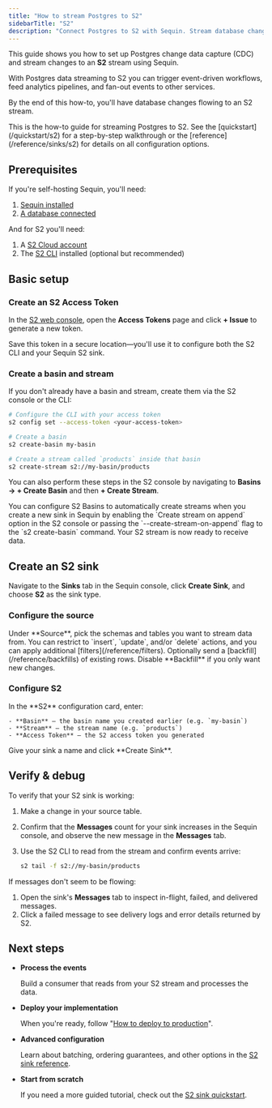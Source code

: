 ```yaml
---
title: "How to stream Postgres to S2"
sidebarTitle: "S2"
description: "Connect Postgres to S2 with Sequin. Stream database changes for real-time analytics and event-driven pipelines."
---
```


This guide shows you how to set up Postgres change data capture (CDC) and stream changes to an **S2** stream using Sequin.

With Postgres data streaming to S2 you can trigger event-driven workflows, feed analytics pipelines, and fan-out events to other services.

By the end of this how-to, you'll have database changes flowing to an S2 stream.

<Tip>
  This is the how-to guide for streaming Postgres to S2. See the [quickstart](/quickstart/s2) for a step-by-step walkthrough or the [reference](/reference/sinks/s2) for details on all configuration options.
</Tip>

## Prerequisites

If you're self-hosting Sequin, you'll need:

1. [Sequin installed](/running-sequin)
2. [A database connected](/connect-postgres)



And for S2 you'll need:

1. A [S2 Cloud account](https://s2.dev/sign-up)
2. The [S2 CLI](https://s2.dev/docs/quickstart#get-started-with-the-cli) installed (optional but recommended)

## Basic setup

### Create an S2 Access Token

In the [S2 web console](https://s2.dev/dashboard), open the **Access Tokens** page and click **+ Issue** to generate a new token.

Save this token in a secure location—you'll use it to configure both the S2 CLI and your Sequin S2 sink.

### Create a basin and stream

If you don't already have a basin and stream, create them via the S2 console or the CLI:

```bash
# Configure the CLI with your access token
s2 config set --access-token <your-access-token>

# Create a basin
s2 create-basin my-basin

# Create a stream called `products` inside that basin
s2 create-stream s2://my-basin/products
```

You can also perform these steps in the S2 console by navigating to **Basins → + Create Basin** and then **+ Create Stream**.

<Info>
  You can configure S2 Basins to automatically create streams when you create a new sink in Sequin by enabling the `Create stream on append` option in the S2 console or passing the `--create-stream-on-append` flag to the `s2 create-basin` command.
</Info>

<Check>
  Your S2 stream is now ready to receive data.
</Check>

## Create an S2 sink

Navigate to the **Sinks** tab in the Sequin console, click **Create Sink**, and choose **S2** as the sink type.

### Configure the source

<Steps>
  <Step title="Select source schemas and tables">
    Under **Source**, pick the schemas and tables you want to stream data from.
  </Step>

  <Step title="Specify filters">
    You can restrict to `insert`, `update`, and/or `delete` actions, and you can apply additional [filters](/reference/filters).
  </Step>

  <Step title="Specify backfill">
    Optionally send a [backfill](/reference/backfills) of existing rows. Disable **Backfill** if you only want new changes.
  </Step>
</Steps>

### Configure S2

<Steps>
  <Step title="Enter connection details">
    In the **S2** configuration card, enter:

    - **Basin** – the basin name you created earlier (e.g. `my-basin`)
    - **Stream** – the stream name (e.g. `products`)
    - **Access Token** – the S2 access token you generated
  </Step>

  <Step title="Create the sink">
    Give your sink a name and click **Create Sink**.
  </Step>
</Steps>

## Verify & debug

To verify that your S2 sink is working:

1. Make a change in your source table.
2. Confirm that the **Messages** count for your sink increases in the Sequin console, and observe the new message in the **Messages** tab.
3. Use the S2 CLI to read from the stream and confirm events arrive:

   ```bash
   s2 tail -f s2://my-basin/products
   ```

If messages don't seem to be flowing:

1. Open the sink's **Messages** tab to inspect in-flight, failed, and delivered messages.
2. Click a failed message to see delivery logs and error details returned by S2.

## Next steps

- **Process the events**

  Build a consumer that reads from your S2 stream and processes the data.

- **Deploy your implementation**

  When you're ready, follow "[How to deploy to production](/how-to/deploy-to-production)".

- **Advanced configuration**

  Learn about batching, ordering guarantees, and other options in the [S2 sink reference](/reference/sinks/s2).

- **Start from scratch**

  If you need a more guided tutorial, check out the [S2 sink quickstart](/quickstart/s2).
